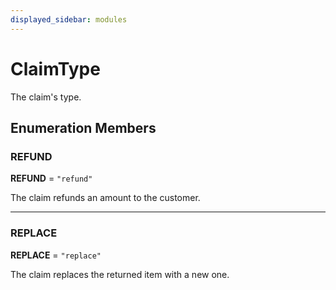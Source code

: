 ```yaml
---
displayed_sidebar: modules
---
```



# ClaimType

The claim's type.

## Enumeration Members

### REFUND

 **REFUND** = `"refund"`

The claim refunds an amount to the customer.

___

### REPLACE

 **REPLACE** = `"replace"`

The claim replaces the returned item with a new one.
